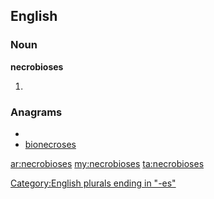 ==English==

===Noun===
'''necrobioses'''

# {{plural of|[[necrobiosis]]}}

===Anagrams===
* {{alphagram|bceeinoorss}}
* [[bionecroses#English|bionecroses]]

[[Category:English plurals ending in "-es"]]

[[ar:necrobioses]]
[[my:necrobioses]]
[[ta:necrobioses]]